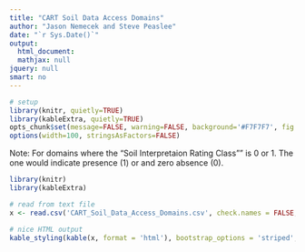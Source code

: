 ---
title: "CART Soil Data Access Domains"
author: "Jason Nemecek and Steve Peaslee"
date: "`r Sys.Date()`"
output:
  html_document:
  mathjax: null
jquery: null
smart: no
---

```{r setup, echo=FALSE, results='hide', warning=FALSE}
# setup
library(knitr, quietly=TRUE)
library(kableExtra, quietly=TRUE)
opts_chunk$set(message=FALSE, warning=FALSE, background='#F7F7F7', fig.align='center', fig.retina=2, dev='png', tidy=FALSE, verbose=FALSE)
options(width=100, stringsAsFactors=FALSE)
```

Note: For domains where the "Soil Interpretaion Rating Class"" is 0 or 1. The one would indicate presence (1) or and zero absence (0).
```{r echo=FALSE, results='asis'}
library(knitr)
library(kableExtra)

# read from text file
x <- read.csv('CART_Soil_Data_Access_Domains.csv', check.names = FALSE, stringsAsFactors = FALSE)

# nice HTML output
kable_styling(kable(x, format = 'html'), bootstrap_options = 'striped', full_width = TRUE, font_size = 12)
```
